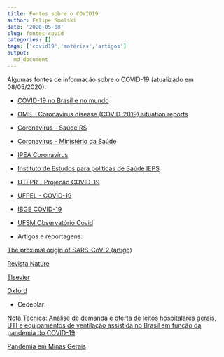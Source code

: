 ```yaml
---
title: Fontes sobre o COVID19
author: Felipe Smolski
date: '2020-05-08'
slug: fontes-covid
categories: []
tags: ['covid19','matérias','artigos']
output:
  md_document  
---
```


Algumas fontes de informação sobre o COVID-19 (atualizado em 08/05/2020).

- [COVID-19 no Brasil e no mundo](https://smolski.github.io/covid19/)

- [OMS - Coronavirus disease (COVID-2019) situation reports ](https://www.who.int/emergencies/diseases/novel-coronavirus-2019/situation-reports)

- [Coronavírus - Saúde RS](https://saude.rs.gov.br/coronavirus)

- [Coronavírus - Ministério da Saúde](https://coronavirus.saude.gov.br/)

- [IPEA Coronavírus](https://www.ipea.gov.br/coronavirus/)

- [Instituto  de Estudos para políticas de Saúde IEPS](https://ieps.org.br/)

- [UTFPR - Projeção COVID-19](https://covid.sh.utfpr.edu.br/projecao-covid-19/)

- [UFPEL - COVID-19](https://wp.ufpel.edu.br/covid19/)

- [IBGE COVID-19](https://covid19.ibge.gov.br/)

- [UFSM Observatório Covid](https://www.ufsm.br/coronavirus/observatorio/)

- Artigos e reportagens: 

[The proximal origin of SARS-CoV-2 (artigo)](https://www.nature.com/articles/s41591-020-0820-9?fbclid=IwAR2VG_mN3ELvvlohyDQgfNXjMP8cd0BCAN2HgIESaH9MzglCv0r_27AFZec)

[Revista Nature](https://www.nature.com/collections/hajgidghjb)

[Elsevier](https://www.elsevier.com/connect/coronavirus-information-center)

[Oxford](https://academic.oup.com/journals/pages/coronavirus)


- Cedeplar:

[Nota Técnica: Análise de demanda e oferta de leitos hospitalares gerais, UTI e equipamentos de ventilação assistida no Brasil em função da pandemia do COVID-19](https://geesc.cedeplar.ufmg.br/wp-content/uploads/2020/03/Nota-tecnica-final-COVID-19-revisado2.pdf)

[Pandemia em Minas Gerais](https://geesc.cedeplar.ufmg.br/pandemia-por-covid-19-em-minas-gerais-atualizado/)

